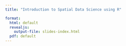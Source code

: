 ```yaml
---
title: "Introduction to Spatial Data Science using R"

format: 
  html: default
  revealjs: 
    output-file: slides-index.html
  pdf: default
---
```


